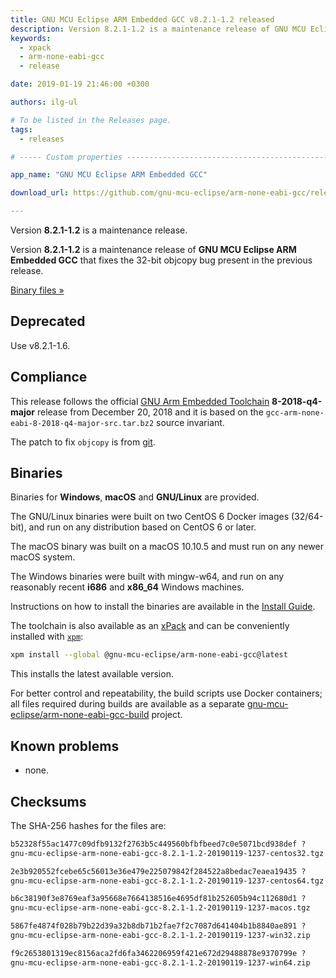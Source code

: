 ```yaml
---
title: GNU MCU Eclipse ARM Embedded GCC v8.2.1-1.2 released
description: Version 8.2.1-1.2 is a maintenance release of GNU MCU Eclipse ARM Embedded GCC.
keywords:
  - xpack
  - arm-none-eabi-gcc
  - release

date: 2019-01-19 21:46:00 +0300

authors: ilg-ul

# To be listed in the Releases page.
tags:
  - releases

# ----- Custom properties -----------------------------------------------------

app_name: "GNU MCU Eclipse ARM Embedded GCC"

download_url: https://github.com/gnu-mcu-eclipse/arm-none-eabi-gcc/releases/tag/v8.2.1-1.2/

---
```


<head>
  <title>{frontMatter.title}</title>
  <meta property="og:title" content={frontMatter.title} />
</head>

Version **8.2.1-1.2** is a maintenance release.

<!-- truncate -->

Version **8.2.1-1.2** is a maintenance release of
**GNU MCU Eclipse ARM Embedded GCC** that fixes the 32-bit objcopy bug
present in the previous release.

<!-- truncate -->

<p><a href={frontMatter.download_url}>Binary files »</a></p>

## Deprecated

Use v8.2.1-1.6.

## Compliance

This release follows the official
[GNU Arm Embedded Toolchain](https://developer.arm.com/open-source/gnu-toolchain/gnu-rm)
**8-2018-q4-major** release from December 20, 2018 and it is based on the
`gcc-arm-none-eabi-8-2018-q4-major-src.tar.bz2` source invariant.

The patch to fix `objcopy` is from [git](https://sourceware.org/git/gitweb.cgi?p=binutils-gdb.git;a=commitdiff;h=a9859e01726d085db79cff88550fdb38e2434e42;hp=171b8e19575654ab32321eb99f3fd112663ae7fa).

## Binaries

Binaries for **Windows**, **macOS** and **GNU/Linux** are provided.

The GNU/Linux binaries were built on two CentOS 6 Docker images (32/64-bit),
and run on any distribution based on CentOS 6 or later.

The macOS binary was built on a macOS 10.10.5 and must run on any newer
macOS system.

The Windows binaries were built with mingw-w64, and run on any reasonably
recent **i686** and **x86_64** Windows machines.

Instructions on how to install the binaries are available in the [Install Guide](/docs/install/).

The toolchain is also available as an
[xPack](https://www.npmjs.com/package/@gnu-mcu-eclipse/arm-none-eabi-gcc)
and can be conveniently installed with
[`xpm`](https://www.npmjs.com/package/xpm):

```sh
xpm install --global @gnu-mcu-eclipse/arm-none-eabi-gcc@latest
```

This installs the latest available version.

For better control and repeatability, the build scripts use Docker containers;
all files required during builds are available as a separate
[gnu-mcu-eclipse/arm-none-eabi-gcc-build](https://github.com/gnu-mcu-eclipse/arm-none-eabi-gcc-build)
project.

## Known problems

* none.

## Checksums

The SHA-256 hashes for the files are:

```txt
b52328f55ac1477c09dfb9132f2763b5c449560bfbfbeed7c0e5071bcd938def ?
gnu-mcu-eclipse-arm-none-eabi-gcc-8.2.1-1.2-20190119-1237-centos32.tgz

2e3b920552fcebe65c56013e36e479e225079842f284522a8bedac7eaea19435 ?
gnu-mcu-eclipse-arm-none-eabi-gcc-8.2.1-1.2-20190119-1237-centos64.tgz

b6c38190f3e8769eaf3a95668e7664138516e4695df81b252605b94c112680d1 ?
gnu-mcu-eclipse-arm-none-eabi-gcc-8.2.1-1.2-20190119-1237-macos.tgz

5867fe4874f028b79b22d39a32b8db71b2fae7f2c7087d641404b1b8840ae891 ?
gnu-mcu-eclipse-arm-none-eabi-gcc-8.2.1-1.2-20190119-1237-win32.zip

f9c2653801319ec8156aca2fd6fa3462206959f421e672d29488878e9370799e ?
gnu-mcu-eclipse-arm-none-eabi-gcc-8.2.1-1.2-20190119-1237-win64.zip
```
